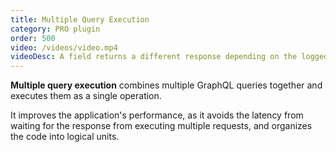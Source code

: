 ```yaml
---
title: Multiple Query Execution
category: PRO plugin
order: 500
video: /videos/video.mp4
videoDesc: A field returns a different response depending on the logged-in user being an admin or not.
---
```


**Multiple query execution** combines multiple GraphQL queries together and executes them as a single operation.

It improves the application's performance, as it avoids the latency from waiting for the response from executing multiple requests, and organizes the code into logical units.
